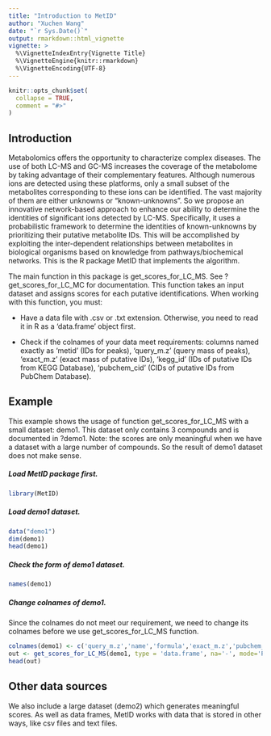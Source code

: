 ```yaml
---
title: "Introduction to MetID"
author: "Xuchen Wang"
date: "`r Sys.Date()`"
output: rmarkdown::html_vignette
vignette: >
  %\VignetteIndexEntry{Vignette Title}
  %\VignetteEngine{knitr::rmarkdown}
  %\VignetteEncoding{UTF-8}
---
```


```r
knitr::opts_chunk$set(
  collapse = TRUE,
  comment = "#>"
)
```


## Introduction
Metabolomics offers the opportunity to characterize complex diseases. The use of both LC-MS and GC-MS increases the coverage of the metabolome by taking advantage of their complementary features. Although numerous ions are detected using these platforms, only a small subset of the metabolites corresponding to these ions can be identified. The vast majority of them are either unknowns or “known-unknowns”. So we propose an innovative network-based approach to enhance our ability to determine the identities of significant ions detected by LC-MS. Specifically, it uses a probabilistic framework to determine the identities of known-unknowns by prioritizing their putative metabolite IDs. This will be accomplished by exploiting the inter-dependent relationships between metabolites in biological organisms based on knowledge from pathways/biochemical networks. This is the R package MetID that implements the algorithm.    

The main function in this package is get_scores_for_LC_MS. See ?get_scores_for_LC_MC for documentation. This function takes an input dataset and assigns scores for each putative identifications. When working with this function, you must:     

* Have a data file with .csv or .txt extension. Otherwise, you need to read it in R as a 'data.frame' object first.

* Check if the colnames of your data meet requirements: columns named exactly as 'metid' (IDs for peaks), 'query_m.z' (query mass of peaks), 'exact_m.z' (exact mass of putative IDs), 'kegg_id' (IDs of putative IDs from KEGG Database), 'pubchem_cid' (CIDs of putative IDs from PubChem Database).


## Example

This example shows the usage of function get_scores_for_LC_MS with a small dataset: demo1. This dataset only contains 3 compounds and is documented in ?demo1. Note: the scores are only meaningful when we have a dataset with a large number of compounds. So the result of demo1 dataset does not make sense.

##### Load MetID package first.
```r
library(MetID)
```

##### Load demo1 dataset.
```r
data("demo1")
dim(demo1)
head(demo1) 
```

##### Check the form of demo1 dataset.
```r
names(demo1)
```


##### Change colnames of demo1.
Since the colnames do not meet our requirement, we need to change its colnames before we use get_scores_for_LC_MS function.
```r
colnames(demo1) <- c('query_m.z','name','formula','exact_m.z','pubchem_cid','kegg_id')
out <- get_scores_for_LC_MS(demo1, type = 'data.frame', na='-', mode='POS')
head(out)
```


## Other data sources
We also include a large dataset (demo2) which generates meaningful scores. As well as data frames, MetID works with data that is stored in other ways, like csv files and text files.
